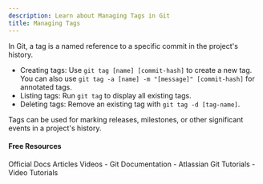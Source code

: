 ```yaml
---
description: Learn about Managing Tags in Git
title: Managing Tags
---
```


In Git, a tag is a named reference to a specific commit in the project's history.

- Creating tags: Use `git tag [name] [commit-hash]` to create a new tag. You can also use `git tag -a [name] -m "[message]" [commit-hash]` for annotated tags.
- Listing tags: Run `git tag` to display all existing tags.
- Deleting tags: Remove an existing tag with `git tag -d [tag-name]`.

Tags can be used for marking releases, milestones, or other significant events in a project's history.

#### Free Resources

<Tabs defaultValue="official">
<TabsList>
<TabsTrigger value="official">Official Docs</TabsTrigger>
<TabsTrigger value="article">Articles</TabsTrigger>
<TabsTrigger value="video">Videos</TabsTrigger>
</TabsList>

<TabsContent value="official">
- <Link href="https://git-scm.com/docs">Git Documentation</Link>
</TabsContent>
<TabsContent value="article">
- <Link href="https://www.atlassian.com/git/tutorials">Atlassian Git Tutorials</Link>
</TabsContent>
<TabsContent value="video">
- <Link href="https://www.youtube.com/results?search_query=git+managing-tags+tutorial">Video Tutorials</Link>
</TabsContent>
</Tabs>

<Outlet path="2-git-basics/commands/managing-tags" />
